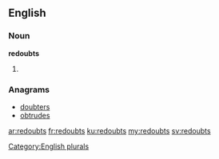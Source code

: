 ==English==

===Noun===
'''redoubts'''

# {{plural of|redoubt}}

===Anagrams===
* [[doubters#English|doubters]]
* [[obtrudes#English|obtrudes]]

[[Category:English plurals]]

[[ar:redoubts]]
[[fr:redoubts]]
[[ku:redoubts]]
[[my:redoubts]]
[[sv:redoubts]]